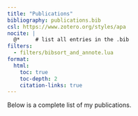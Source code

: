 ```yaml
---
title: "Publications"
bibliography: publications.bib
csl: https://www.zotero.org/styles/apa
nocite: |
  @*     # list all entries in the .bib
filters:
  - filters/bibsort_and_annote.lua
format:
  html:
    toc: true
    toc-depth: 2
    citation-links: true
---
```


Below is a complete list of my publications. 

